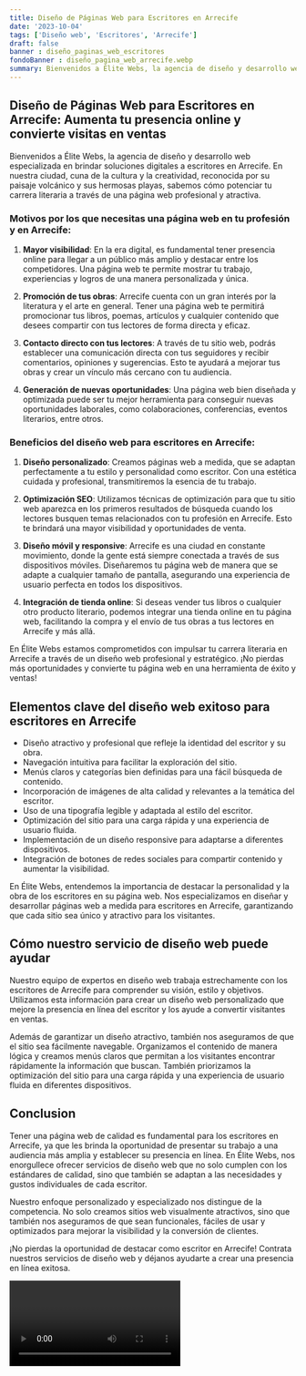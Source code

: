 ```yaml
---
title: Diseño de Páginas Web para Escritores en Arrecife
date: '2023-10-04'
tags: ['Diseño web', 'Escritores', 'Arrecife']
draft: false
banner : diseño_paginas_web_escritores
fondoBanner : diseño_pagina_web_arrecife.webp
summary: Bienvenidos a Élite Webs, la agencia de diseño y desarrollo web especializada en brindar soluciones digitales a escritores en Arrecife. En nuestra ciudad, cuna de la cultura y la creatividad, reconocida por su paisaje volcánico y sus hermosas playas, sabemos cómo potenciar tu carrera literaria a través de una página web profesional y atractiva.
---
```


## Diseño de Páginas Web para Escritores en Arrecife: Aumenta tu presencia online y convierte visitas en ventas

Bienvenidos a Élite Webs, la agencia de diseño y desarrollo web especializada en brindar soluciones digitales a escritores en Arrecife. En nuestra ciudad, cuna de la cultura y la creatividad, reconocida por su paisaje volcánico y sus hermosas playas, sabemos cómo potenciar tu carrera literaria a través de una página web profesional y atractiva.

### Motivos por los que necesitas una página web en tu profesión y en Arrecife:

1. **Mayor visibilidad**: En la era digital, es fundamental tener presencia online para llegar a un público más amplio y destacar entre los competidores. Una página web te permite mostrar tu trabajo, experiencias y logros de una manera personalizada y única.

2. **Promoción de tus obras**: Arrecife cuenta con un gran interés por la literatura y el arte en general. Tener una página web te permitirá promocionar tus libros, poemas, artículos y cualquier contenido que desees compartir con tus lectores de forma directa y eficaz.

3. **Contacto directo con tus lectores**: A través de tu sitio web, podrás establecer una comunicación directa con tus seguidores y recibir comentarios, opiniones y sugerencias. Esto te ayudará a mejorar tus obras y crear un vínculo más cercano con tu audiencia.

4. **Generación de nuevas oportunidades**: Una página web bien diseñada y optimizada puede ser tu mejor herramienta para conseguir nuevas oportunidades laborales, como colaboraciones, conferencias, eventos literarios, entre otros.

### Beneficios del diseño web para escritores en Arrecife:

1. **Diseño personalizado**: Creamos páginas web a medida, que se adaptan perfectamente a tu estilo y personalidad como escritor. Con una estética cuidada y profesional, transmitiremos la esencia de tu trabajo.

2. **Optimización SEO**: Utilizamos técnicas de optimización para que tu sitio web aparezca en los primeros resultados de búsqueda cuando los lectores busquen temas relacionados con tu profesión en Arrecife. Esto te brindará una mayor visibilidad y oportunidades de venta.

3. **Diseño móvil y responsive**: Arrecife es una ciudad en constante movimiento, donde la gente está siempre conectada a través de sus dispositivos móviles. Diseñaremos tu página web de manera que se adapte a cualquier tamaño de pantalla, asegurando una experiencia de usuario perfecta en todos los dispositivos.

4. **Integración de tienda online**: Si deseas vender tus libros o cualquier otro producto literario, podemos integrar una tienda online en tu página web, facilitando la compra y el envío de tus obras a tus lectores en Arrecife y más allá.

En Élite Webs estamos comprometidos con impulsar tu carrera literaria en Arrecife a través de un diseño web profesional y estratégico. ¡No pierdas más oportunidades y convierte tu página web en una herramienta de éxito y ventas!

<GifSeo />

<Cta />

## Elementos clave del diseño web exitoso para escritores en Arrecife

- Diseño atractivo y profesional que refleje la identidad del escritor y su obra.
- Navegación intuitiva para facilitar la exploración del sitio.
- Menús claros y categorías bien definidas para una fácil búsqueda de contenido.
- Incorporación de imágenes de alta calidad y relevantes a la temática del escritor.
- Uso de una tipografía legible y adaptada al estilo del escritor.
- Optimización del sitio para una carga rápida y una experiencia de usuario fluida.
- Implementación de un diseño responsive para adaptarse a diferentes dispositivos.
- Integración de botones de redes sociales para compartir contenido y aumentar la visibilidad.

En Élite Webs, entendemos la importancia de destacar la personalidad y la obra de los escritores en su página web. Nos especializamos en diseñar y desarrollar páginas web a medida para escritores en Arrecife, garantizando que cada sitio sea único y atractivo para los visitantes.

## Cómo nuestro servicio de diseño web puede ayudar

Nuestro equipo de expertos en diseño web trabaja estrechamente con los escritores de Arrecife para comprender su visión, estilo y objetivos. Utilizamos esta información para crear un diseño web personalizado que mejore la presencia en línea del escritor y los ayude a convertir visitantes en ventas.

Además de garantizar un diseño atractivo, también nos aseguramos de que el sitio sea fácilmente navegable. Organizamos el contenido de manera lógica y creamos menús claros que permitan a los visitantes encontrar rápidamente la información que buscan. También priorizamos la optimización del sitio para una carga rápida y una experiencia de usuario fluida en diferentes dispositivos.

## Conclusion

Tener una página web de calidad es fundamental para los escritores en Arrecife, ya que les brinda la oportunidad de presentar su trabajo a una audiencia más amplia y establecer su presencia en línea. En Élite Webs, nos enorgullece ofrecer servicios de diseño web que no solo cumplen con los estándares de calidad, sino que también se adaptan a las necesidades y gustos individuales de cada escritor.

Nuestro enfoque personalizado y especializado nos distingue de la competencia. No solo creamos sitios web visualmente atractivos, sino que también nos aseguramos de que sean funcionales, fáciles de usar y optimizados para mejorar la visibilidad y la conversión de clientes.

¡No pierdas la oportunidad de destacar como escritor en Arrecife! Contrata nuestros servicios de diseño web y déjanos ayudarte a crear una presencia en línea exitosa.

<Video />

<CtaBot job='Escritores' city='Arrecife'/>

<Gmaps query='Arrecife+españa+maps' />